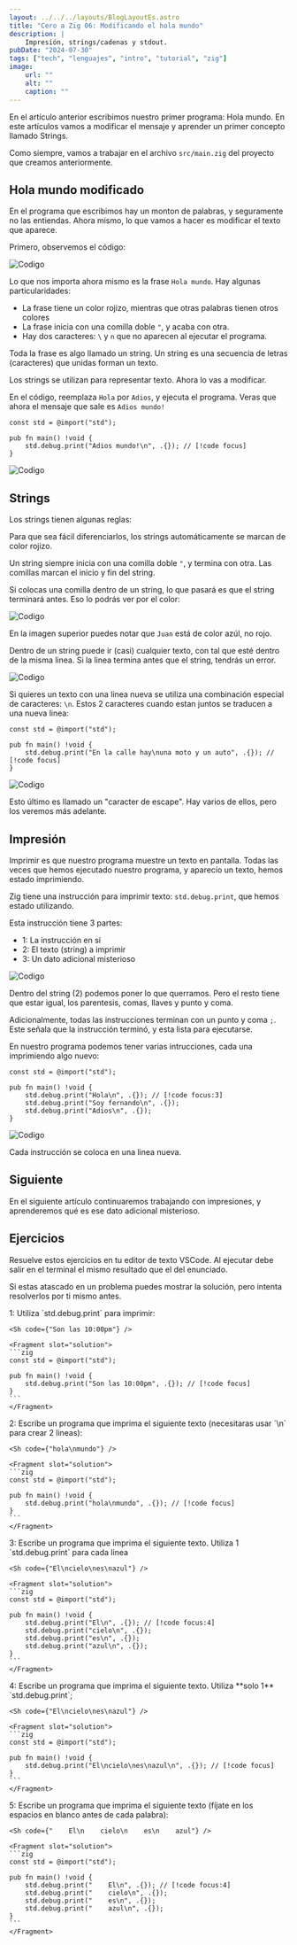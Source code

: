 ```yaml
---
layout: ../../../layouts/BlogLayoutEs.astro
title: "Cero a Zig 06: Modificando el hola mundo"
description: |
    Impresión, strings/cadenas y stdout.
pubDate: "2024-07-30"
tags: ["tech", "lenguajes", "intro", "tutorial", "zig"]
image: 
    url: ""
    alt: ""
    caption: ""
---
```



En el artículo anterior escribimos nuestro primer programa:
Hola mundo. En este artículos vamos a modificar el mensaje
y aprender un primer concepto llamado Strings.

Como siempre, vamos a trabajar en el archivo `src/main.zig`
del proyecto que creamos anteriormente.

## Hola mundo modificado

En el programa que escribimos hay un monton de palabras,
y seguramente no las entiendas. Ahora mismo, lo que vamos a
hacer es modificar el texto que aparece.

Primero, observemos el código:

![Codigo](/img/blog/es/tutorial/1x/014.jpg)

Lo que nos importa ahora mismo es la frase `Hola mundo`.
Hay algunas particularidades:

- La frase tiene un color rojizo, mientras que
    otras palabras tienen otros colores
- La frase inicia con una comilla doble `"`,
    y acaba con otra.
- Hay dos caracteres: `\` y `n` que no aparecen
    al ejecutar el programa.

Toda la frase es algo llamado un string. Un string
es una secuencia de letras (caracteres) que unidas
forman un texto.

Los strings se utilizan para representar texto.
Ahora lo vas a modificar.

En el código, reemplaza `Hola` por `Adios`, y
ejecuta el programa. Veras que ahora el mensaje
que sale es `Adios mundo!`

```zig
const std = @import("std");

pub fn main() !void {
    std.debug.print("Adios mundo!\n", .{}); // [!code focus]
}
```

![Codigo](/img/blog/es/tutorial/1x/015.jpg)



## Strings

Los strings tienen algunas reglas:

Para que sea fácil diferenciarlos, los strings
automáticamente se marcan de color rojizo.

Un string siempre inicia con una comilla doble `"`,
y termina con otra. Las comillas marcan el inicio
y fin del string.

Si colocas una comilla dentro de un string, lo que
pasará es que el string terminará antes. Eso lo podrás
ver por el color:

![Codigo](/img/blog/es/tutorial/1x/016.jpg)

En la imagen superior puedes notar que `Juan` está
de color azúl, no rojo.


Dentro de un string puede ir (casi) cualquier texto,
con tal que esté dentro de la misma linea. Si
la linea termina antes que el string, tendrás un error.

![Codigo](/img/blog/es/tutorial/1x/017.jpg)

Si quieres un texto con una linea nueva se utiliza
una combinación especial de caracteres: `\n`.
Estos 2 caracteres cuando estan juntos se traducen
a una nueva linea:


```zig
const std = @import("std");

pub fn main() !void {
    std.debug.print("En la calle hay\nuna moto y un auto", .{}); // [!code focus]
}
```

![Codigo](/img/blog/es/tutorial/1x/018.jpg)

Esto último es llamado un "caracter de escape". Hay varios
de ellos, pero los veremos más adelante.

## Impresión

Imprimir es que nuestro programa muestre un texto en pantalla.
Todas las veces que hemos ejecutado nuestro programa, y
aparecío un texto, hemos estado imprimiendo.

Zig tiene una instrucción para imprimir texto: `std.debug.print`, que hemos estado utilizando.

Esta instrucción tiene 3 partes:

- 1: La instrucción en sí
- 2: El texto (string) a imprimir
- 3: Un dato adicional misterioso

![Codigo](/img/blog/es/tutorial/1x/019.jpg)

Dentro del string (2) podemos poner lo que querramos.
Pero el resto tiene que estar igual, los parentesis,
comas, llaves y punto y coma.

Adicionalmente, todas las instrucciones terminan
con un punto y coma `;`. Este señala que la instrucción
terminó, y esta lista para ejecutarse.

En nuestro programa podemos tener varias intrucciones,
cada una imprimiendo algo nuevo:

```zig
const std = @import("std");

pub fn main() !void {
    std.debug.print("Hola\n", .{}); // [!code focus:3]
    std.debug.print("Soy fernando\n", .{}); 
    std.debug.print("Adios\n", .{}); 
}
```

![Codigo](/img/blog/es/tutorial/1x/020.jpg)

Cada instrucción se coloca en una linea nueva.

## Siguiente

En el siguiente artículo continuaremos trabajando
con impresiones, y aprenderemos qué es ese dato
adicional misterioso.


## Ejercicios

Resuelve estos ejercicios en tu editor de texto VSCode.
Al ejecutar debe salir en el terminal el mismo resultado
que el del enunciado.

Si estas atascado en un problema puedes mostrar la solución,
pero intenta resolverlos por ti mismo antes.

<Exercise>
    1: Utiliza `std.debug.print` para imprimir:

    <Sh code={"Son las 10:00pm"} />

    <Fragment slot="solution">
    ```zig
    const std = @import("std");

    pub fn main() !void {
        std.debug.print("Son las 10:00pm", .{}); // [!code focus]
    }
    ```
    </Fragment>
</Exercise>

<Exercise>
    2: Escribe un programa que imprima el siguiente texto
    (necesitaras usar `\n` para crear 2 lineas):

    <Sh code={"hola\nmundo"} />

    <Fragment slot="solution">
    ```zig
    const std = @import("std");

    pub fn main() !void {
        std.debug.print("hola\nmundo", .{}); // [!code focus]
    }
    ```
    </Fragment>
</Exercise>

<Exercise>
    3: Escribe un programa que imprima el siguiente texto.
    Utiliza 1 `std.debug.print` para cada linea

    <Sh code={"El\ncielo\nes\nazul"} />

    <Fragment slot="solution">
    ```zig
    const std = @import("std");

    pub fn main() !void {
        std.debug.print("El\n", .{}); // [!code focus:4]
        std.debug.print("cielo\n", .{});
        std.debug.print("es\n", .{});
        std.debug.print("azul\n", .{});
    }
    ```
    </Fragment>
</Exercise>

<Exercise>
    4: Escribe un programa que imprima el siguiente texto.
    Utiliza **solo 1** `std.debug.print`;

    <Sh code={"El\ncielo\nes\nazul"} />

    <Fragment slot="solution">
    ```zig
    const std = @import("std");

    pub fn main() !void {
        std.debug.print("El\ncielo\nes\nazul\n", .{}); // [!code focus]
    }
    ```
    </Fragment>
</Exercise>

<Exercise>
    5: Escribe un programa que imprima el siguiente texto
    (fíjate en los espacios en blanco antes de cada palabra):

    <Sh code={"    El\n    cielo\n    es\n    azul"} />

    <Fragment slot="solution">
    ```zig
    const std = @import("std");

    pub fn main() !void {
        std.debug.print("    El\n", .{}); // [!code focus:4]
        std.debug.print("    cielo\n", .{});
        std.debug.print("    es\n", .{});
        std.debug.print("    azul\n", .{});
    }
    ```
    </Fragment>
</Exercise>



